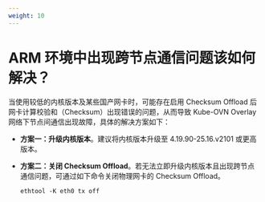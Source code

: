 ```yaml
---
weight: 10
---
```



# ARM 环境中出现跨节点通信问题该如何解决？

当使用较低的内核版本及某些国产网卡时，可能存在启用 Checksum Offload 后网卡计算校验和（Checksum）出现错误的问题，从而导致 Kube-OVN Overlay 网络下节点间通信出现故障，具体的解决方案如下：

* **方案一：升级内核版本**。建议将内核版本升级至 4.19.90-25.16.v2101 或更高版本。

* **方案二：关闭 Checksum Offload**。若无法立即升级内核版本且出现跨节点通信问题，可通过如下命令关闭物理网卡的 Checksum Offload。

    ```
    ethtool -K eth0 tx off
    ```